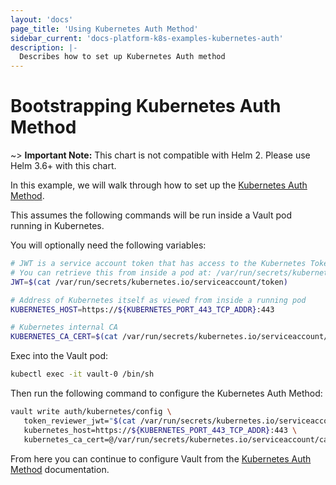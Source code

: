 ```yaml
---
layout: 'docs'
page_title: 'Using Kubernetes Auth Method'
sidebar_current: 'docs-platform-k8s-examples-kubernetes-auth'
description: |-
  Describes how to set up Kubernetes Auth method
---
```


# Bootstrapping Kubernetes Auth Method

~> **Important Note:** This chart is not compatible with Helm 2. Please use Helm 3.6+ with this chart.

In this example, we will walk through how to set up the [Kubernetes Auth Method](/docs/auth/kubernetes).

This assumes the following commands will be run inside a Vault pod running in Kubernetes.

You will optionally need the following variables:

```bash
# JWT is a service account token that has access to the Kubernetes TokenReview API
# You can retrieve this from inside a pod at: /var/run/secrets/kubernetes.io/serviceaccount/token
JWT=$(cat /var/run/secrets/kubernetes.io/serviceaccount/token)

# Address of Kubernetes itself as viewed from inside a running pod
KUBERNETES_HOST=https://${KUBERNETES_PORT_443_TCP_ADDR}:443

# Kubernetes internal CA
KUBERNETES_CA_CERT=$(cat /var/run/secrets/kubernetes.io/serviceaccount/ca.crt)
```

Exec into the Vault pod:

```bash
kubectl exec -it vault-0 /bin/sh
```

Then run the following command to configure the Kubernetes Auth Method:

```bash
vault write auth/kubernetes/config \
   token_reviewer_jwt="$(cat /var/run/secrets/kubernetes.io/serviceaccount/token)" \
   kubernetes_host=https://${KUBERNETES_PORT_443_TCP_ADDR}:443 \
   kubernetes_ca_cert=@/var/run/secrets/kubernetes.io/serviceaccount/ca.crt
```

From here you can continue to configure Vault from the [Kubernetes Auth Method](/docs/auth/kubernetes) documentation.
